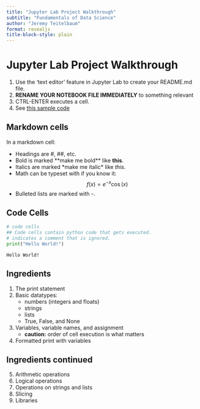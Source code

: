 ```yaml
---
title: "Jupyter Lab Project Walkthrough"
subtitle: "Fundamentals of Data Science"
author: "Jeremy Teitelbaum"
format: revealjs
title-block-style: plain
---
```


# Jupyter Lab Project Walkthrough

1. Use the 'text editor' feature in Jupyter Lab to create your README.md file.
2. **RENAME YOUR NOTEBOOK FILE IMMEDIATELY** to something relevant
3. CTRL-ENTER executes a cell.
4. See [this sample code](downloads/02-example.tgz)

## Markdown cells

In a markdown cell:

- Headings are \#, \#\#, etc.
- Bold is marked \*\*make me bold\*\* like **this**.
- Italics are marked \*make me italic\* like *this*.
- Math can be typeset with \LaTeX if you know it:  $$f(x)=e^{-x}\cos(x)$$
- Bulleted lists are marked with \-.

## Code Cells

```python
# code cells
## Code cells contain python code that gets executed.  
# indicates a comment that is ignored.
print("Hello World!")
```

    Hello World!

## Ingredients

1. The print statement
2. Basic datatypes:
    - numbers (integers and floats)
    - strings 
    - lists
    - True, False, and None
3. Variables, variable names, and assignment
    - **caution:** order of cell execution is what matters
4. Formatted print with variables

## Ingredients continued 

5. Arithmetic operations
6. Logical operations
7. Operations on strings and lists
8. Slicing
9. Libraries




